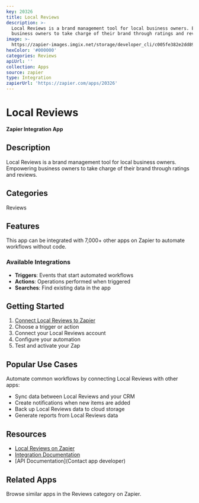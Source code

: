 ```yaml
---
key: 20326
title: Local Reviews
description: >-
  Local Reviews is a brand management tool for local business owners. Empowering
  business owners to take charge of their brand through ratings and reviews.
image: >-
  https://zapier-images.imgix.net/storage/developer_cli/c005fe382e2dd89aa82ade7b8fe1ca23.png?auto=format%2Ccompress&ixlib=python-3.0.0&q=50
hexColor: '#000000'
categories: Reviews
apiUrl: ''
collection: Apps
source: zapier
type: Integration
zapierUrl: 'https://zapier.com/apps/20326'
---
```

# Local Reviews

**Zapier Integration App**

## Description

Local Reviews is a brand management tool for local business owners. Empowering business owners to take charge of their brand through ratings and reviews.

## Categories

Reviews

## Features

This app can be integrated with 7,000+ other apps on Zapier to automate workflows without code.

### Available Integrations

- **Triggers**: Events that start automated workflows
- **Actions**: Operations performed when triggered
- **Searches**: Find existing data in the app

## Getting Started

1. [Connect Local Reviews to Zapier](https://zapier.com/apps/20326)
2. Choose a trigger or action
3. Connect your Local Reviews account
4. Configure your automation
5. Test and activate your Zap

## Popular Use Cases

Automate common workflows by connecting Local Reviews with other apps:

- Sync data between Local Reviews and your CRM
- Create notifications when new items are added
- Back up Local Reviews data to cloud storage
- Generate reports from Local Reviews data

## Resources

- [Local Reviews on Zapier](https://zapier.com/apps/20326)
- [Integration Documentation](https://zapier.com/apps/20326/integrations)
- [API Documentation](Contact app developer)

## Related Apps

Browse similar apps in the Reviews category on Zapier.
